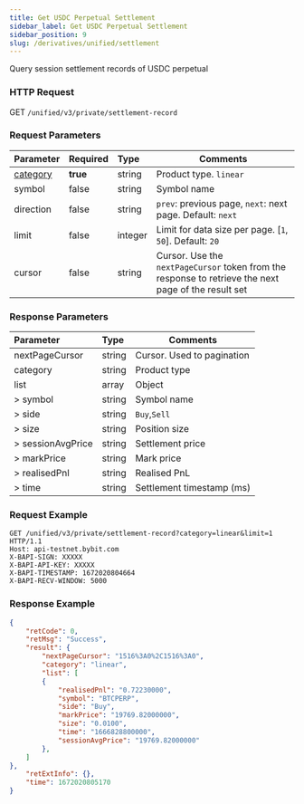 ```yaml
---
title: Get USDC Perpetual Settlement
sidebar_label: Get USDC Perpetual Settlement
sidebar_position: 9
slug: /derivatives/unified/settlement
---
```


Query session settlement records of USDC perpetual

### HTTP Request
GET `/unified/v3/private/settlement-record`

### Request Parameters
| Parameter | Required | Type | Comments|
|:----- |:-------|:-----|------ |
|[category](../enum#category) |**true** |string |Product type. `linear` |
|symbol |false |string |Symbol name |
|direction |false |string |`prev`: previous page, `next`: next page. Default: `next`|
|limit |false |integer |Limit for data size per page. [`1`, `50`]. Default: `20`|
|cursor |false |string |Cursor. Use the `nextPageCursor` token from the response to retrieve the next page of the result set|

### Response Parameters
| Parameter | Type | Comments|
|:----- |:-----|----- |
|nextPageCursor |string |Cursor. Used to pagination |
|category |string |Product type|
|list |array |Object |
|> symbol |string |Symbol name |
|> side |string |`Buy`,`Sell` |
|> size |string |Position size |
|> sessionAvgPrice |string |Settlement price |
|> markPrice |string |Mark price |
|> realisedPnl |string |Realised PnL |
|> time |string |Settlement timestamp (ms) |

### Request Example

```http
GET /unified/v3/private/settlement-record?category=linear&limit=1 HTTP/1.1
Host: api-testnet.bybit.com
X-BAPI-SIGN: XXXXX
X-BAPI-API-KEY: XXXXX
X-BAPI-TIMESTAMP: 1672020804664
X-BAPI-RECV-WINDOW: 5000
```

### Response Example

```json
{
    "retCode": 0,
    "retMsg": "Success",
    "result": {
        "nextPageCursor": "1516%3A0%2C1516%3A0",
        "category": "linear",
        "list": [
        {
            "realisedPnl": "0.72230000",
            "symbol": "BTCPERP",
            "side": "Buy",
            "markPrice": "19769.82000000",
            "size": "0.0100",
            "time": "1666828800000",
            "sessionAvgPrice": "19769.82000000"
        },
    ]
},
    "retExtInfo": {},
    "time": 1672020805170
}
```
